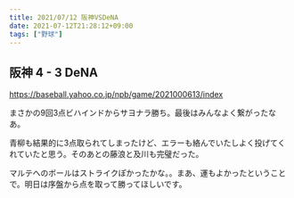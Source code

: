 ```yaml
---
title: 2021/07/12 阪神VSDeNA
date: 2021-07-12T21:28:12+09:00
tags: ["野球"]
---
```


## 阪神 4 - 3 DeNA

https://baseball.yahoo.co.jp/npb/game/2021000613/index

まさかの9回3点ビハインドからサヨナラ勝ち。最後はみんなよく繋がったなあ。

青柳も結果的に3点取られてしまったけど、エラーも絡んでいたしよく投げてくれていたと思う。そのあとの藤浪と及川も完璧だった。

マルテへのボールはストライクぽかったかな。。まあ、運もよかったということで。明日は序盤から点を取って勝ってほしいです。